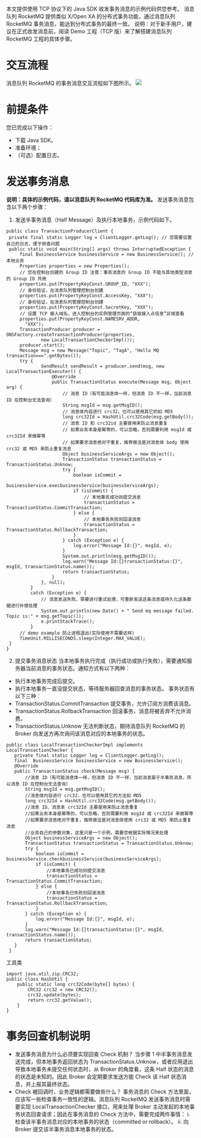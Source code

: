 本文提供使用 TCP 协议下的 Java SDK 收发事务消息的示例代码供您参考。
消息队列 RocketMQ 提供类似 X/Open XA 的分布式事务功能，通过消息队列 RocketMQ 事务消息，能达到分布式事务的最终一致。
说明：对于新手用户，建议在正式收发消息前，阅读 Demo 工程（TCP 版）来了解搭建消息队列 RocketMQ 工程的具体步骤。
# 交互流程

消息队列 RocketMQ 的事务消息交互流程如下图所示。
![](https://dn-odum9helk.qbox.me/FlW0-O9P72Dl5-cjsoMnsT-mUqXK)
# 前提条件

您已完成以下操作：
- 下载 Java SDK。
- 准备环境；
- （可选）配置日志。

# 发送事务消息
**说明：具体的示例代码，请以消息队列 RocketMQ 代码库为准。**
发送事务消息包含以下两个步骤：
1. 发送半事务消息（Half Message）及执行本地事务，示例代码如下。
```
public class TransactionProducerClient {
 private final static Logger log = ClientLogger.getLog(); // 您需要设置自己的日志，便于排查问题
 public static void main(String[] args) throws InterruptedException {
     final BusinessService businessService = new BusinessService(); // 本地业务
     Properties properties = new Properties();
     // 您在控制台创建的 Group ID 注意：事务消息的 Group ID 不能与其他类型消息的 Group ID 共用
     properties.put(PropertyKeyConst.GROUP_ID, "XXX");
     // 身份验证，在消息队列管理控制台创建
     properties.put(PropertyKeyConst.AccessKey, "XXX");
     // 身份验证，在消息队列管理控制台创建
     properties.put(PropertyKeyConst.SecretKey, "XXX");
     // 设置 TCP 接入域名，进入控制台的实例管理页面的“获取接入点信息”区域查看
     properties.put(PropertyKeyConst.NAMESRV_ADDR,
       "XXX");
     TransactionProducer producer = ONSFactory.createTransactionProducer(properties,
             new LocalTransactionCheckerImpl());
     producer.start();
     Message msg = new Message("Topic", "TagA", "Hello MQ transaction===".getBytes());
     try {
             SendResult sendResult = producer.send(msg, new LocalTransactionExecuter() {
                 @Override
                 public TransactionStatus execute(Message msg, Object arg) {
                     // 消息 ID（有可能消息体一样，但消息 ID 不一样，当前消息 ID 在控制台无法查询）
                     String msgId = msg.getMsgID();
                     // 消息体内容进行 crc32，也可以使用其它的如 MD5
                     long crc32Id = HashUtil.crc32Code(msg.getBody());
                     // 消息 ID 和 crc32id 主要是用来防止消息重复
                     // 如果业务本身是幂等的，可以忽略，否则需要利用 msgId 或 crc32Id 来做幂等
                     // 如果要求消息绝对不重复，推荐做法是对消息体 body 使用 crc32 或 MD5 来防止重复消息
                     Object businessServiceArgs = new Object();
                     TransactionStatus transactionStatus = TransactionStatus.Unknow;
                     try {
                         boolean isCommit =
                             businessService.execbusinessService(businessServiceArgs);
                         if (isCommit) {
                             // 本地事务成功则提交消息
                             transactionStatus = TransactionStatus.CommitTransaction;
                         } else {
                             // 本地事务失败则回滚消息
                             transactionStatus = TransactionStatus.RollbackTransaction;
                         }
                     } catch (Exception e) {
                         log.error("Message Id:{}", msgId, e);
                     }
                     System.out.println(msg.getMsgID());
                     log.warn("Message Id:{}transactionStatus:{}", msgId, transactionStatus.name());
                     return transactionStatus;
                 }
             }, null);
         }
         catch (Exception e) {
             // 消息发送失败，需要进行重试处理，可重新发送这条消息或持久化这条数据进行补偿处理
             System.out.println(new Date() + " Send mq message failed. Topic is:" + msg.getTopic());
             e.printStackTrace();
         }
     // demo example 防止进程退出(实际使用不需要这样)
     TimeUnit.MILLISECONDS.sleep(Integer.MAX_VALUE);
 }
}
```
2. 提交事务消息状态
当本地事务执行完成（执行成功或执行失败），需要通知服务器当前消息的事务状态。通知方式有以下两种：
 - 执行本地事务完成后提交。
 - 执行本地事务一直没提交状态，等待服务器回查消息的事务状态。
 事务状态有以下三种：
 - TransactionStatus.CommitTransaction 提交事务，允许订阅方消费该消息。
 - TransactionStatus.RollbackTransaction 回滚事务，消息将被丢弃不允许消费。
 - TransactionStatus.Unknow 无法判断状态，期待消息队列 RocketMQ 的 Broker 向发送方再次询问该消息对应的本地事务的状态。
```
public class LocalTransactionCheckerImpl implements LocalTransactionChecker {
   private final static Logger log = ClientLogger.getLog();
   final  BusinessService businessService = new BusinessService();
   @Override
   public TransactionStatus check(Message msg) {
       //消息 ID（有可能消息体一样，但消息 ID 不一样，当前消息属于半事务消息，所以消息 ID 在控制台无法查询）
       String msgId = msg.getMsgID();
       //消息体内容进行 crc32，也可以使用其它的方法如 MD5
       long crc32Id = HashUtil.crc32Code(msg.getBody());
       //消息 ID、消息本 crc32Id 主要是用来防止消息重复
       //如果业务本身是幂等的，可以忽略，否则需要利用 msgId 或 crc32Id 来做幂等
       //如果要求消息绝对不重复，推荐做法是对消息体使用 crc32 或 MD5 来防止重复消息
       //业务自己的参数对象，这里只是一个示例，需要您根据实际情况来处理
       Object businessServiceArgs = new Object();
       TransactionStatus transactionStatus = TransactionStatus.Unknow;
       try {
           boolean isCommit = businessService.checkbusinessService(businessServiceArgs);
           if (isCommit) {
               //本地事务已成功则提交消息
               transactionStatus = TransactionStatus.CommitTransaction;
           } else {
               //本地事务已失败则回滚消息
               transactionStatus = TransactionStatus.RollbackTransaction;
           }
       } catch (Exception e) {
           log.error("Message Id:{}", msgId, e);
       }
       log.warn("Message Id:{}transactionStatus:{}", msgId, transactionStatus.name());
       return transactionStatus;
   }
 }
```
工具类
```
import java.util.zip.CRC32;
public class HashUtil {
    public static long crc32Code(byte[] bytes) {
        CRC32 crc32 = new CRC32();
        crc32.update(bytes);
        return crc32.getValue();
    }
}
```

# 事务回查机制说明

- 发送事务消息为什么必须要实现回查 Check 机制？
当步骤 1 中半事务消息发送完成，但本地事务返回状态为 TransactionStatus.Unknow，或者应用退出导致本地事务未提交任何状态时，从 Broker 的角度看，这条 Half 状态的消息的状态是未知的。因此 Broker 会定期要求发送方能 Check 该 Half 状态消息，并上报其最终状态。
- Check 被回调时，业务逻辑都需要做些什么？
事务消息的 Check 方法里面，应该写一些检查事务一致性的逻辑。消息队列 RocketMQ 发送事务消息时需要实现 LocalTransactionChecker 接口，用来处理 Broker 主动发起的本地事务状态回查请求；因此在事务消息的 Check 方法中，需要完成两件事情：
 i. 检查该半事务消息对应的本地事务的状态（committed or rollback）。
 ii. 向 Broker 提交该半事务消息本地事务的状态。